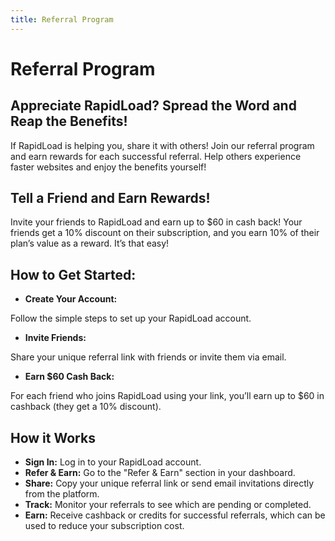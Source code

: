 ```yaml
---
title: Referral Program
---     
```


# Referral Program

## Appreciate RapidLoad? Spread the Word and Reap the Benefits!

If RapidLoad is helping you, share it with others! Join our referral program and earn rewards for each successful referral. Help others experience faster websites and enjoy the benefits yourself!

  

## Tell a Friend and Earn Rewards!

Invite your friends to RapidLoad and earn up to $60 in cash back! Your friends get a 10% discount on their subscription, and you earn 10% of their plan’s value as a reward. It’s that easy!

## How to Get Started:

*   **Create Your Account:**

Follow the simple steps to set up your RapidLoad account.

*   **Invite Friends:**

Share your unique referral link with friends or invite them via email.

*   **Earn $60 Cash Back:**

For each friend who joins RapidLoad using your link, you’ll earn up to $60 in cashback (they get a 10% discount).

  

## How it Works

*   **Sign In:** Log in to your RapidLoad account.
*   **Refer & Earn:** Go to the "Refer & Earn" section in your dashboard.
*   **Share:** Copy your unique referral link or send email invitations directly from the platform.
*   **Track:** Monitor your referrals to see which are pending or completed.
*   **Earn:** Receive cashback or credits for successful referrals, which can be used to reduce your subscription cost.